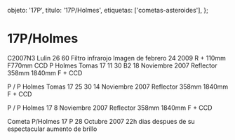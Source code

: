 
  objeto: '17P',
  titulo: '17P/Holmes',
  etiquetas: ['cometas-asteroides'],
};

# 17P/Holmes

<Imagen
  src="registro/17P_20071118_4_11-18-2007-holmes-11-imagenes-30s-b2-pa.jpg"
  fecha="20071118"
/>

C2007N3 Lulin 26 60 Filtro infrarojo Imagen de febrero 24 2009 R + 110mm F770mm CCD P Holmes Tomas 17 11 30 B2 18 Noviembre 2007 Reflector 358mm 1840mm F + CCD

<Imagen
  src="registro/17P_20071114_3_cometa-17p-14-nobiembre2007-25-tomas-30s-pa.jpg"
  fecha="20071114"
/>

P / P Holmes Tomas 17 25 30 14 Noviembre 2007 Reflector 358mm 1840mm F + CCD

<Imagen
  src="registro/17P_20071108_2_cometa-17p-8-noviembre-2007-pg1.jpg"
  fecha="20071108"
/>

P / P Holmes 17 8 Noviembre 2007 Reflector 358mm 1840mm F + CCD

<Imagen
  src="registro/17P_20071028_1_cometa-17p-28-octubre-20h-27m-tu-pa.jpg"
  fecha="20071028"
/>

Cometa P/Holmes 17 P 28 Octubre 2007 22h dias despues de su espectacular aumento de brillo